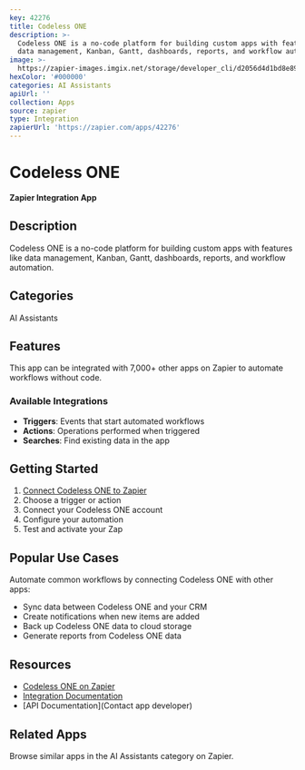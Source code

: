 ```yaml
---
key: 42276
title: Codeless ONE
description: >-
  Codeless ONE is a no-code platform for building custom apps with features like
  data management, Kanban, Gantt, dashboards, reports, and workflow automation.
image: >-
  https://zapier-images.imgix.net/storage/developer_cli/d2056d4d1bd8e89d840bff47b2dc278f.png?auto=format%2Ccompress&ixlib=python-3.0.0&q=50
hexColor: '#000000'
categories: AI Assistants
apiUrl: ''
collection: Apps
source: zapier
type: Integration
zapierUrl: 'https://zapier.com/apps/42276'
---
```

# Codeless ONE

**Zapier Integration App**

## Description

Codeless ONE is a no-code platform for building custom apps with features like data management, Kanban, Gantt, dashboards, reports, and workflow automation.

## Categories

AI Assistants

## Features

This app can be integrated with 7,000+ other apps on Zapier to automate workflows without code.

### Available Integrations

- **Triggers**: Events that start automated workflows
- **Actions**: Operations performed when triggered
- **Searches**: Find existing data in the app

## Getting Started

1. [Connect Codeless ONE to Zapier](https://zapier.com/apps/42276)
2. Choose a trigger or action
3. Connect your Codeless ONE account
4. Configure your automation
5. Test and activate your Zap

## Popular Use Cases

Automate common workflows by connecting Codeless ONE with other apps:

- Sync data between Codeless ONE and your CRM
- Create notifications when new items are added
- Back up Codeless ONE data to cloud storage
- Generate reports from Codeless ONE data

## Resources

- [Codeless ONE on Zapier](https://zapier.com/apps/42276)
- [Integration Documentation](https://zapier.com/apps/42276/integrations)
- [API Documentation](Contact app developer)

## Related Apps

Browse similar apps in the AI Assistants category on Zapier.
